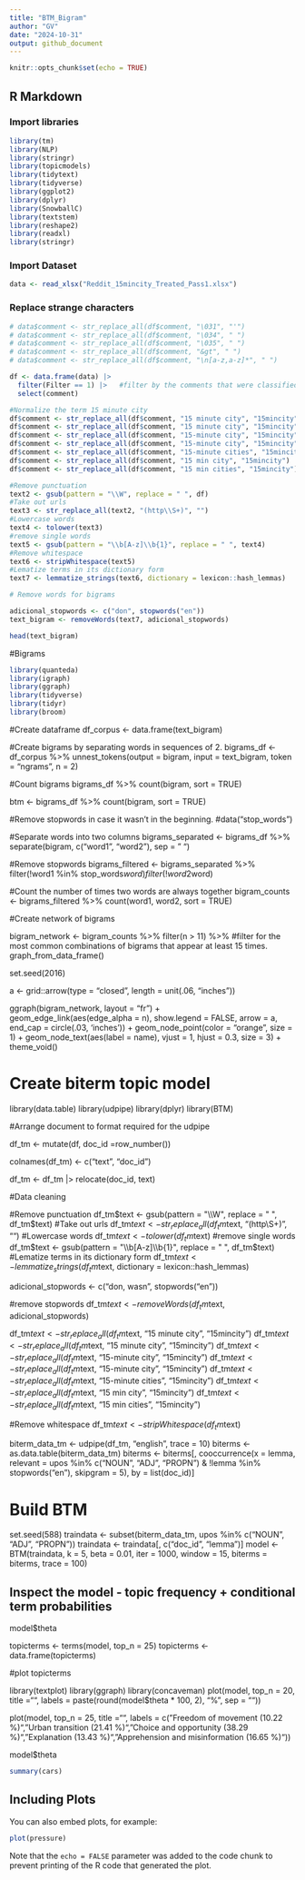 ```yaml
---
title: "BTM_Bigram"
author: "GV"
date: "2024-10-31"
output: github_document
---
```


```r
knitr::opts_chunk$set(echo = TRUE)
```

## R Markdown


### Import libraries

```r
library(tm)
library(NLP)
library(stringr)
library(topicmodels)
library(tidytext)
library(tidyverse)
library(ggplot2)
library(dplyr)
library(SnowballC)
library(textstem)
library(reshape2)
library(readxl)
library(stringr)
```
  
### Import Dataset

```r
data <- read_xlsx("Reddit_15mincity_Treated_Pass1.xlsx")
```

### Replace strange characters
```r
# data$comment <- str_replace_all(df$comment, "\031", "'")
# data$comment <- str_replace_all(df$comment, "\034", " ")
# data$comment <- str_replace_all(df$comment, "\035", " ")
# data$comment <- str_replace_all(df$comment, "&gt", " ")
# data$comment <- str_replace_all(df$comment, "\n[a-z,a-z]*", " ")
```

```r
df <- data.frame(data) |>
  filter(Filter == 1) |>   #filter by the comments that were classified as relevant
  select(comment)
```

```r
#Normalize the term 15 minute city
df$comment <- str_replace_all(df$comment, "15 minute city", "15mincity")
df$comment <- str_replace_all(df$comment, "15 minute city", "15mincity")
df$comment <- str_replace_all(df$comment, "15-minute city", "15mincity")
df$comment <- str_replace_all(df$comment, "15-minute city", "15mincity")
df$comment <- str_replace_all(df$comment, "15-minute cities", "15mincity")
df$comment <- str_replace_all(df$comment, "15 min city", "15mincity")
df$comment <- str_replace_all(df$comment, "15 min cities", "15mincity")
```

```r
#Remove punctuation
text2 <- gsub(pattern = "\\W", replace = " ", df)
#Take out urls
text3 <- str_replace_all(text2, "(http\\S+)", "")
#Lowercase words
text4 <- tolower(text3)
#remove single words 
text5 <- gsub(pattern = "\\b[A-z]\\b{1}", replace = " ", text4) 
#Remove whitespace
text6 <- stripWhitespace(text5)
#Lematize terms in its dictionary form
text7 <- lemmatize_strings(text6, dictionary = lexicon::hash_lemmas)

# Remove words for bigrams

adicional_stopwords <- c("don", stopwords("en"))
text_bigram <- removeWords(text7, adicional_stopwords)

head(text_bigram)
```


#Bigrams

```r
library(quanteda)
library(igraph)
library(ggraph)
library(tidyverse)
library(tidyr)
library(broom)
```


#Create dataframe
df_corpus <- data.frame(text_bigram)

#Create bigrams by separating words in sequences of 2. 
bigrams_df <- df_corpus %>%
  unnest_tokens(output = bigram,
                input = text_bigram,
                token = "ngrams",
                n = 2)

#Count bigrams
bigrams_df %>%
  count(bigram, sort = TRUE)

btm <- bigrams_df %>%
  count(bigram, sort = TRUE)


#Remove stopwords in case it wasn't in the beginning.
#data("stop_words") 

#Separate words into two columns
bigrams_separated <- bigrams_df %>%
  separate(bigram, c("word1", "word2"), sep = " ")

#Remove stopwords
bigrams_filtered <- bigrams_separated %>%
  filter(!word1 %in% stop_words$word) %>%
  filter(!word2 %in% stop_words$word)

#Count the number of times two words are always together
bigram_counts <- bigrams_filtered %>%
  count(word1, word2, sort = TRUE)

#Create network of bigrams

bigram_network <- bigram_counts %>%
  filter(n > 11) %>% #filter for the most common combinations of bigrams that appear at least 15 times.
  graph_from_data_frame()

set.seed(2016)

a <- grid::arrow(type = "closed", length = unit(.06, "inches"))

ggraph(bigram_network, layout = "fr") +   
  geom_edge_link(aes(edge_alpha = n), show.legend = FALSE,
                 arrow = a, end_cap = circle(.03, 'inches')) +
  geom_node_point(color = "orange", size = 1) +
  geom_node_text(aes(label = name), vjust = 1, hjust = 0.3, size = 3) +
  theme_void()

##############################################################################
# Create biterm topic model
library(data.table)
library(udpipe)
library(dplyr)
library(BTM)

#Arrange document to format required for the udpipe 

df_tm <- mutate(df, doc_id =row_number())

colnames(df_tm) <- c("text", "doc_id")

df_tm <- df_tm |> 
  relocate(doc_id, text)

#Data cleaning

#Remove punctuation
df_tm$text <- gsub(pattern = "\\W", replace = " ", df_tm$text)
#Take out urls
df_tm$text <- str_replace_all(df_tm$text, "(http\\S+)", "")
#Lowercase words
df_tm$text <- tolower(df_tm$text)
#remove single words 
df_tm$text <- gsub(pattern = "\\b[A-z]\\b{1}", replace = " ", df_tm$text) 
#Lematize terms in its dictionary form
df_tm$text <- lemmatize_strings(df_tm$text, dictionary = lexicon::hash_lemmas)

adicional_stopwords <- c("don, wasn", stopwords("en"))

#remove stopwords
df_tm$text <- removeWords(df_tm$text, adicional_stopwords)

df_tm$text <- str_replace_all(df_tm$text, "15 minute city", "15mincity")
df_tm$text <- str_replace_all(df_tm$text, "15 minute city", "15mincity")
df_tm$text <- str_replace_all(df_tm$text, "15-minute city", "15mincity")
df_tm$text <- str_replace_all(df_tm$text, "15-minute city", "15mincity")
df_tm$text <- str_replace_all(df_tm$text, "15-minute cities", "15mincity")
df_tm$text <- str_replace_all(df_tm$text, "15 min city", "15mincity")
df_tm$text <- str_replace_all(df_tm$text, "15 min cities", "15mincity")

#Remove whitespace
df_tm$text <- stripWhitespace(df_tm$text)


biterm_data_tm <- udpipe(df_tm, "english", trace = 10)
biterms <- as.data.table(biterm_data_tm)
biterms <- biterms[, cooccurrence(x = lemma,
                                  relevant = upos %in% c("NOUN",
                                                         "ADJ",
                                                         "PROPN") & 
                                    !lemma %in% stopwords("en"),
                                  skipgram = 5),
                   by = list(doc_id)]

# Build BTM
set.seed(588)
traindata <- subset(biterm_data_tm, upos %in% c("NOUN", "ADJ", "PROPN"))
traindata <- traindata[, c("doc_id", "lemma")]
model <- BTM(traindata, k = 5, 
             beta = 0.01, 
             iter = 1000,
             window = 15,
             biterms = biterms, 
             trace = 100)

## Inspect the model - topic frequency + conditional term probabilities
model$theta

topicterms <- terms(model, top_n = 25)
topicterms <- data.frame(topicterms)


#plot topicterms

library(textplot)
library(ggraph)
library(concaveman)
plot(model, top_n = 20, title ="",
     labels = paste(round(model$theta *
                            100, 2), "%", sep = ""))

plot(model, top_n = 25, title ="",
     labels = c("Freedom of movement (10.22 %)", "Urban transition (21.41 %)", "Choice and opportunity (38.29 %)", "Explanation (13.43 %)", "Apprehension and misinformation (16.65 %)"))

model$theta







```r
summary(cars)
```

## Including Plots

You can also embed plots, for example:

```r
plot(pressure)
```

Note that the `echo = FALSE` parameter was added to the code chunk to prevent printing of the R code that generated the plot.
